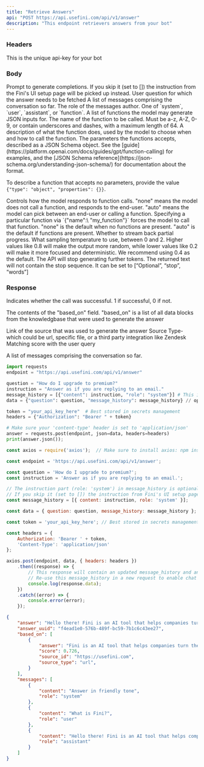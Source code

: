 ```yaml
---
title: "Retrieve Answers"
api: "POST https://api.usefini.com/api/v1/answer"
description: "This endpoint retrievers answers from your bot"
---
```


### Headers

<ParamField header="token" type="string" required>
  This is the unique api-key for your bot 
</ParamField>

### Body

<ParamField body="instruction" type="string" required>
 Prompt to generate completions. If you skip it (set to []) the instruction from the Fini's UI setup page will be picked up instead.
</ParamField>

<ParamField body="question" type="string" required>
  User question for which the answer needs to be fetched
</ParamField>

<ParamField body="message_history" type="string" required>
A list of messages comprising the conversation so far.

<Expandable title="Toggle object">

<ParamField name="role" type="string" required>
  The role of the messages author. One of `system`, `user`, `assistant`, or `function`.
</ParamField>

</Expandable>

</ParamField>

<ParamField body="functions" type="array">
A list of functions the model may generate JSON inputs for.

<Expandable title="Toggle object">

<ParamField name="name" type="string" required>
The name of the function to be called. Must be a-z, A-Z, 0-9, or contain underscores and dashes, with a maximum length of 64.
</ParamField>

<ParamField name="description" type="string">
A description of what the function does, used by the model to choose when and how to call the function.
</ParamField>

<ParamField name="parameters" type="object" required>
The parameters the functions accepts, described as a JSON Schema object. See the [guide](https://platform.openai.com/docs/guides/gpt/function-calling) for examples, and the [JSON Schema reference](https://json-schema.org/understanding-json-schema/) for documentation about the format.

To describe a function that accepts no parameters, provide the value `{"type": "object", "properties": {}}`.
</ParamField>

</Expandable>

</ParamField>

<ParamField body="function_call" type="string or object">
Controls how the model responds to function calls. "none" means the model does not call a function, and responds to the end-user. "auto" means the model can pick between an end-user or calling a function. Specifying a particular function via `{"name":\ "my_function"}` forces the model to call that function. "none" is the default when no functions are present. "auto" is the default if functions are present.
</ParamField>

<ParamField body="stream" type="boolean" default="false">
  Whether to stream back partial progress.
</ParamField>

<ParamField body="temperature" type="number" default="0.4">
  What sampling temperature to use, between 0 and 2. Higher values like 0.8 will make the output more random, while lower values like 0.2 will make it more focused and deterministic. We recommend using 0.4 as the default.
</ParamField>

<ParamField body="stop" type="string">
  The API will stop generating further tokens. The returned text will not contain the stop sequence. It can be set to [“Optional”, “stop”, “words”]
</ParamField>


### Response

<ResponseField name="success" type="number">
  Indicates whether the call was successful. 1 if successful, 0 if not.
</ResponseField>

<ResponseField name="based_on" type="object">

The contents of the "based_on" field. "based_on" is a list of all data blocks from the knowledgbase that were used to generate the answer

<Expandable title="Toggle object">

<ResponseField name="source_id" type="string">
 Link of the source that was used to generate the answer
</ResponseField>

<ResponseField name="source_type" type="string">
  Source Type- which could be url, specific file, or a third party integration like Zendesk
</ResponseField>

<ResponseField name="score" type="number">
Matching score with the user query
</ResponseField>

</Expandable>

</ResponseField>

<ResponseField name="messages" type="object">

A list of messages comprising the conversation so far.

</ResponseField>


<RequestExample>

```python Example Request- Python
import requests
endpoint = "https://api.usefini.com/api/v1/answer"

question = "How do I upgrade to premium?"
instruction = "Answer as if you are replying to an email."
message_history = [{"content": instruction, "role": "system"}] # This is optional
data = {"question": question, "message_history": message_history} // optional parameters: stream, temperature, stop

token = "your_api_key_here"  # Best stored in secrets management
headers = {"Authorization": "Bearer " + token}

# Make sure your 'content-type' header is set to 'application/json'
answer = requests.post(endpoint, json=data, headers=headers)
print(answer.json());
```

```javascript Example Request- Node.js
const axios = require('axios');  // Make sure to install axios: npm install axios

const endpoint = 'https://api.usefini.com/api/v1/answer';

const question = 'How do I upgrade to premium?';
const instruction = 'Answer as if you are replying to an email.';

// The instruction part (role: 'system') in message_history is optional.
// If you skip it (set to []) the instruction from Fini's UI setup page will be picked up instead.
const message_history = [{ content: instruction, role: 'system' }];

const data = { question: question, message_history: message_history }; // optional parameters: stream, temperature, stop

const token = 'your_api_key_here'; // Best stored in secrets management

const headers = {
    Authorization: 'Bearer ' + token,
    'Content-Type': 'application/json'
};

axios.post(endpoint, data, { headers: headers })
    .then((response) => {
        // This response will contain an updated message_history and an answer.
        // Re-use this message_history in a new request to enable chat mode
        console.log(response.data);
    })
    .catch((error) => {
        console.error(error);
    });
```

</RequestExample>

<ResponseExample>

```json Response
{
    "answer": "Hello there! Fini is an AI tool that helps companies turn their knowledgebase into AI chat in 2 minutes. Let me know if you need more details. Have a fantastic day!",
    "answer_uuid": "f4ead1e0-576b-489f-bc59-7b1c6c43ee27",
    "based_on": [
        {
            "answer": "Fini is an AI tool that helps companies turn their knowledgebase into AI chat in 2 minutes",
            "score": 0.726,
            "source_id": "https://usefini.com",
            "source_type": "url",
        }
    ],
    "messages": [
        {
            "content": "Answer in friendly tone",
            "role": "system"
        },
        {
            "content": "What is Fini?",
            "role": "user"
        },
        {
            "content": "Hello there! Fini is an AI tool that helps companies turn their knowledgebase into AI chat in 2 minutes. Let me know if you need more details. Have a fantastic day!",
            "role": "assistant"
        }
    ]
}
```

</ResponseExample>
